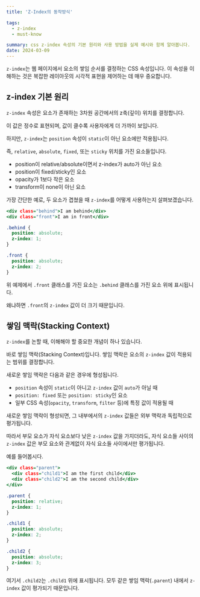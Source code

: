 ```yaml
---
title: 'Z-Index의 동작방식'

tags:
  - z-index
  - must-know

summary: css z-index 속성의 기본 원리와 사용 방법을 실제 예시와 함께 알아봅니다.
date: 2024-03-09
---
```


`z-index`는 웹 페이지에서 요소의 쌓임 순서를 결정하는 CSS 속성입니다. 
이 속성을 이해하는 것은 복잡한 레이아웃의 시각적 표현을 제어하는 데 매우 중요합니다.

## z-index 기본 원리

`z-index` 속성은 요소가 존재하는 3차원 공간에서의 z축(깊이) 위치를 결정합니다. 

이 값은 정수로 표현되며, 값이 클수록 사용자에게 더 가까이 보입니다. 

하지만, `z-index`는 `position` 속성이 `static`이 아닌 요소에만 적용됩니다. 

즉, `relative`, `absolute`, `fixed`, 또는 `sticky` 위치를 가진 요소들입니다.

- position이 relative/absolute이면서 z-index가 auto가 아닌 요소
- position이 fixed/sticky인 요소
- opacity가 1보다 작은 요소
- transform이 none이 아닌 요소

가장 간단한 예로, 두 요소가 겹쳤을 때 `z-index`를 어떻게 사용하는지 살펴보겠습니다.

```html:index.html
<div class="behind">I am behind</div>
<div class="front">I am in front</div>
```

```css:style.css
.behind {
  position: absolute;
  z-index: 1;
}

.front {
  position: absolute;
  z-index: 2;
}
```

위 예제에서 `.front` 클래스를 가진 요소는 `.behind` 클래스를 가진 요소 위에 표시됩니다. 

왜냐하면 `.front`의 `z-index` 값이 더 크기 때문입니다.

## 쌓임 맥락(Stacking Context)

`z-index`를 논할 때, 이해해야 할 중요한 개념이 하나 있습니다. 

바로 쌓임 맥락(Stacking Context)입니다. 쌓임 맥락은 요소의 `z-index` 값이 적용되는 범위를 결정합니다. 

새로운 쌓임 맥락은 다음과 같은 경우에 형성됩니다.

- `position` 속성이 `static`이 아니고 `z-index` 값이 `auto`가 아닐 때
- `position: fixed` 또는 `position: sticky`인 요소
- 일부 CSS 속성(`opacity`, `transform`, `filter` 등)에 특정 값이 적용될 때

새로운 쌓임 맥락이 형성되면, 그 내부에서의 `z-index` 값들은 외부 맥락과 독립적으로 평가됩니다. 

따라서 부모 요소가 자식 요소보다 낮은 `z-index` 값을 가지더라도, 자식 요소들 사이의 `z-index` 값은 부모 요소와 관계없이 자식 요소들 사이에서만 평가됩니다.

예를 들어봅시다.

```html:index.html
<div class="parent">
  <div class="child1">I am the first child</div>
  <div class="child2">I am the second child</div>
</div>
```

```css:style.css
.parent {
  position: relative;
  z-index: 1;
}

.child1 {
  position: absolute;
  z-index: 2;
}

.child2 {
  position: absolute;
  z-index: 3;
}
```

여기서 `.child2`는 `.child1` 위에 표시됩니다. 모두 같은 쌓임 맥락(`.parent`) 내에서 `z-index` 값이 평가되기 때문입니다.
